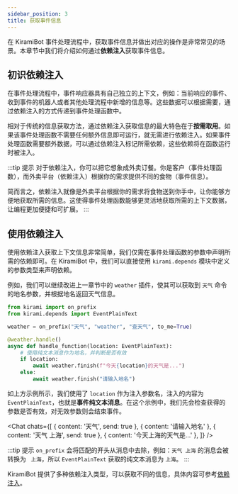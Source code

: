```yaml
---
sidebar_position: 3
title: 获取事件信息
---
```


在 KiramiBot 事件处理流程中，获取事件信息并做出对应的操作是非常常见的场景。本章节中我们将介绍如何通过**依赖注入**获取事件信息。

## 初识依赖注入

在事件处理流程中，事件响应器具有自己独立的上下文，例如：当前响应的事件、收到事件的机器人或者其他处理流程中新增的信息等。这些数据可以根据需要，通过依赖注入的方式传递到事件处理函数中。

相对于传统的信息获取方法，通过依赖注入获取信息的最大特色在于**按需取用**。如果该事件处理函数不需要任何额外信息即可运行，就无需进行依赖注入。如果事件处理函数需要额外数据，可以通过依赖注入标记所需依赖，这些依赖将在函数运行时被注入。

:::tip 提示
对于依赖注入，你可以把它想象成外卖订餐。你是客户（事件处理函数），而外卖平台（依赖注入）根据你的需求提供不同的食物（事件信息）。

简而言之，依赖注入就像是外卖平台根据你的需求将食物送到你手中，让你能够方便地获取所需的信息。这使得事件处理函数能够更灵活地获取所需的上下文数据，让编程更加便捷和可扩展。
:::

## 使用依赖注入

使用依赖注入获取上下文信息非常简单，我们仅需在事件处理函数的参数中声明所需的依赖即可。在 KiramiBot 中，我们可以直接使用 `kirami.depends` 模块中定义的参数类型来声明依赖。

例如，我们可以继续改进上一章节中的 `weather` 插件，使其可以获取到 `天气` 命令的地名参数，并根据地名返回天气信息。

```python {7} title=weather/__init__.py
from kirami import on_prefix
from kirami.depends import EventPlainText

weather = on_prefix("天气", "weather", "查天气", to_me=True)

@weather.handle()
async def handle_function(location: EventPlainText):
    # 使用纯文本消息作为地名，并判断是否有效
    if location:
        await weather.finish(f"今天{location}的天气是...")
    else:
        await weather.finish("请输入地名")
```

如上方示例所示，我们使用了 `location` 作为注入参数名，注入的内容为 `EventPlainText`，也就是**事件纯文本消息**。在这个示例中，我们先会检查获得的参数是否有效，对无效参数则会结束事件。


<Chat
  chats={[
    { content: '天气', send: true },
    { content: '请输入地名' },
    { content: '天气 上海', send: true },
    { content: '今天上海的天气是...' },
  ]}
/>

:::tip 提示
`on_prefix` 会将匹配的开头从消息中去除，例如：`天气 上海` 的消息会被转换为 ` 上海`，所以 `EventPlainText` 获取的纯文本消息为 `上海`。
:::

KiramiBot 提供了多种依赖注入类型，可以获取不同的信息，具体内容可参考[依赖注入](../advanced/dependency)。
